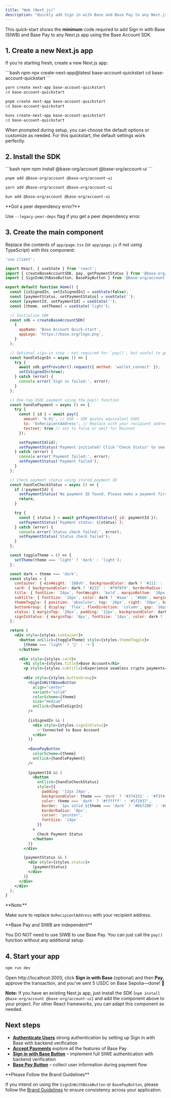 ```yaml
---
title: "Web (Next.js)"
description: "Quickly add Sign in with Base and Base Pay to any Next.js app"
---
```



This quick-start shows the **minimum** code required to add Sign in with Base (SIWB) and Base Pay to any Next.js app using the Base Account SDK.

## 1. Create a new Next.js app

If you're starting fresh, create a new Next.js app:

<CodeGroup>
```bash npm
npx create-next-app@latest base-account-quickstart
cd base-account-quickstart
```

```bash yarn
yarn create next-app base-account-quickstart
cd base-account-quickstart
```

```bash pnpm
pnpm create next-app base-account-quickstart
cd base-account-quickstart
```

```bash bun
bunx create-next-app base-account-quickstart
cd base-account-quickstart
```
</CodeGroup>

When prompted during setup, you can choose the default options or customize as needed. For this quickstart, the default settings work perfectly.

## 2. Install the SDK

<CodeGroup>
```bash npm
npm install @base-org/account @base-org/account-ui
```

```bash pnpm
pnpm add @base-org/account @base-org/account-ui
```

```bash yarn
yarn add @base-org/account @base-org/account-ui
```

```bash bun
bun add @base-org/account @base-org/account-ui
```
</CodeGroup>

<Tip>
**Got a peer dependency error?**

Use `--legacy-peer-deps` flag if you get a peer dependency error.
</Tip>

## 3. Create the main component

Replace the contents of `app/page.tsx` (or `app/page.js` if not using TypeScript) with this component:

```jsx title="app/page.tsx" lineNumbers
'use client';

import React, { useState } from 'react';
import { createBaseAccountSDK, pay, getPaymentStatus } from '@base-org/account';
import { SignInWithBaseButton, BasePayButton } from '@base-org/account-ui/react';

export default function Home() {
  const [isSignedIn, setIsSignedIn] = useState(false);
  const [paymentStatus, setPaymentStatus] = useState('');
  const [paymentId, setPaymentId] = useState('');
  const [theme, setTheme] = useState('light');

  // Initialize SDK
  const sdk = createBaseAccountSDK(
    {
      appName: 'Base Account Quick-start',
      appLogo: 'https://base.org/logo.png',
    }
  );

  // Optional sign-in step – not required for `pay()`, but useful to get the user address
  const handleSignIn = async () => {
    try {
      await sdk.getProvider().request({ method: 'wallet_connect' });
      setIsSignedIn(true);
    } catch (error) {
      console.error('Sign in failed:', error);
    }
  };

  // One-tap USDC payment using the pay() function
  const handlePayment = async () => {
    try {
      const { id } = await pay({
        amount: '0.01', // USD – SDK quotes equivalent USDC
        to: '0xRecipientAddress', // Replace with your recipient address
        testnet: true // set to false or omit for Mainnet
      });

      setPaymentId(id);
      setPaymentStatus('Payment initiated! Click "Check Status" to see the result.');
    } catch (error) {
      console.error('Payment failed:', error);
      setPaymentStatus('Payment failed');
    }
  };

  // Check payment status using stored payment ID
  const handleCheckStatus = async () => {
    if (!paymentId) {
      setPaymentStatus('No payment ID found. Please make a payment first.');
      return;
    }

    try {
      const { status } = await getPaymentStatus({ id: paymentId });
      setPaymentStatus(`Payment status: ${status}`);
    } catch (error) {
      console.error('Status check failed:', error);
      setPaymentStatus('Status check failed');
    }
  };

  const toggleTheme = () => {
    setTheme(theme === 'light' ? 'dark' : 'light');
  };

  const dark = theme === 'dark';
  const styles = {
    container: { minHeight: '100vh', backgroundColor: dark ? '#111' : '#fff', color: dark ? '#fff' : '#000', display: 'flex', flexDirection: 'column', alignItems: 'center', justifyContent: 'center', padding: '20px' },
    card: { backgroundColor: dark ? '#222' : '#f9f9f9', borderRadius: '12px', padding: '30px', maxWidth: '400px', textAlign: 'center' },
    title: { fontSize: '24px', fontWeight: 'bold', marginBottom: '10px', color: dark ? '#fff' : '#00f' },
    subtitle: { fontSize: '16px', color: dark ? '#aaa' : '#666', marginBottom: '30px' },
    themeToggle: { position: 'absolute', top: '20px', right: '20px', background: 'none', border: 'none', cursor: 'pointer', fontSize: '18px' },
    buttonGroup: { display: 'flex', flexDirection: 'column', gap: '16px', alignItems: 'center' },
    status: { marginTop: '20px', padding: '12px', backgroundColor: dark ? '#333' : '#f0f0f0', borderRadius: '8px', fontSize: '14px' },
    signInStatus: { marginTop: '8px', fontSize: '14px', color: dark ? '#0f0' : '#060' }
  };

  return (
    <div style={styles.container}>
      <button onClick={toggleTheme} style={styles.themeToggle}>
        {theme === 'light' ? '🌙' : '☀️'}
      </button>
      
      <div style={styles.card}>
        <h1 style={styles.title}>Base Account</h1>
        <p style={styles.subtitle}>Experience seamless crypto payments</p>
        
        <div style={styles.buttonGroup}>
          <SignInWithBaseButton 
            align="center"
            variant="solid"
            colorScheme={theme}
            size="medium"
            onClick={handleSignIn}
          />
          
          {isSignedIn && (
            <div style={styles.signInStatus}>
              ✅ Connected to Base Account
            </div>
          )}
          
          <BasePayButton 
            colorScheme={theme}
            onClick={handlePayment}
          />
          
          {paymentId && (
            <button 
              onClick={handleCheckStatus}
              style={{
                padding: '12px 24px',
                backgroundColor: theme === 'dark' ? '#374151' : '#f3f4f6',
                color: theme === 'dark' ? '#ffffff' : '#1f2937',
                border: `1px solid ${theme === 'dark' ? '#6b7280' : '#d1d5db'}`,
                borderRadius: '8px',
                cursor: 'pointer',
                fontSize: '14px'
              }}
            >
              Check Payment Status
            </button>
          )}
        </div>

        {paymentStatus && (
          <div style={styles.status}>
            {paymentStatus}
          </div>
        )}
      </div>
    </div>
  );
}
```

<Note>
**Note:**

Make sure to replace `0xRecipientAddress` with your recipient address.
</Note>

<Tip>
**Base Pay and SIWB are independent**

You DO NOT need to use SIWB to use Base Pay. You can just call the `pay()` function without any additional setup.
</Tip>

## 4. Start your app

```bash
npm run dev
```

Open http://localhost:3000, click **Sign in with Base** (optional) and then **Pay**, approve the transaction, and you've sent 5 USDC on Base Sepolia—done! 🎉

**Note:** If you have an existing Next.js app, just install the SDK (`npm install @base-org/account @base-org/account-ui`) and add the component above to your project. For other React frameworks, you can adapt this component as needed.

## Next steps

* **[Authenticate Users](/base-account/guides/authenticate-users)** strong authentication by setting up Sign in with Base with backend verification
* **[Accept Payments](/base-account/guides/accept-payments)** explore all the features of Base Pay
* **[Sign in with Base Button](/base-account/reference/ui-elements/sign-in-with-base-button)** – implement full SIWE authentication with backend verification
* **[Base Pay Button](/base-account/reference/ui-elements/base-pay-button)** – collect user information during payment flow

<Warning>
**Please Follow the Brand Guidelines** 

If you intend on using the `SignInWithBaseButton` or `BasePayButton`, please follow the [Brand Guidelines](/base-account/reference/ui-elements/brand-guidelines) to ensure consistency across your application.

</Warning>